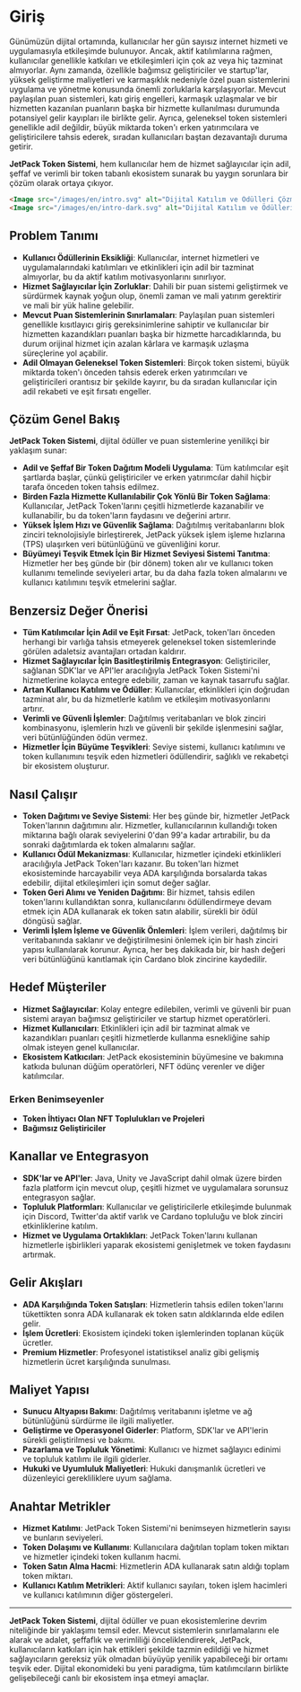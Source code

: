 
# Giriş

Günümüzün dijital ortamında, kullanıcılar her gün sayısız internet hizmeti ve uygulamasıyla etkileşimde bulunuyor. Ancak, aktif katılımlarına rağmen, kullanıcılar genellikle katkıları ve etkileşimleri için çok az veya hiç tazminat almıyorlar. Aynı zamanda, özellikle bağımsız geliştiriciler ve startup'lar, yüksek geliştirme maliyetleri ve karmaşıklık nedeniyle özel puan sistemlerini uygulama ve yönetme konusunda önemli zorluklarla karşılaşıyorlar. Mevcut paylaşılan puan sistemleri, katı giriş engelleri, karmaşık uzlaşmalar ve bir hizmetten kazanılan puanların başka bir hizmette kullanılması durumunda potansiyel gelir kayıpları ile birlikte gelir. Ayrıca, geleneksel token sistemleri genellikle adil değildir, büyük miktarda token'ı erken yatırımcılara ve geliştiricilere tahsis ederek, sıradan kullanıcıları baştan dezavantajlı duruma getirir.

**JetPack Token Sistemi**, hem kullanıcılar hem de hizmet sağlayıcılar için adil, şeffaf ve verimli bir token tabanlı ekosistem sunarak bu yaygın sorunlara bir çözüm olarak ortaya çıkıyor.

```html
<Image src="/images/en/intro.svg" alt="Dijital Katılım ve Ödülleri Çözme - JetPack Token Sistemi" width={700} height={534} className="dark:hidden"/>
<Image src="/images/en/intro-dark.svg" alt="Dijital Katılım ve Ödülleri Çözme - JetPack Token Sistemi" width={700} height={534} className="hidden dark:block"/>
```

## Problem Tanımı

- **Kullanıcı Ödüllerinin Eksikliği**: Kullanıcılar, internet hizmetleri ve uygulamalarındaki katılımları ve etkinlikleri için adil bir tazminat almıyorlar, bu da aktif katılım motivasyonlarını sınırlıyor.
- **Hizmet Sağlayıcılar İçin Zorluklar**: Dahili bir puan sistemi geliştirmek ve sürdürmek kaynak yoğun olup, önemli zaman ve mali yatırım gerektirir ve mali bir yük haline gelebilir.
- **Mevcut Puan Sistemlerinin Sınırlamaları**: Paylaşılan puan sistemleri genellikle kısıtlayıcı giriş gereksinimlerine sahiptir ve kullanıcılar bir hizmetten kazandıkları puanları başka bir hizmette harcadıklarında, bu durum orijinal hizmet için azalan kârlara ve karmaşık uzlaşma süreçlerine yol açabilir.
- **Adil Olmayan Geleneksel Token Sistemleri**: Birçok token sistemi, büyük miktarda token'ı önceden tahsis ederek erken yatırımcıları ve geliştiricileri orantısız bir şekilde kayırır, bu da sıradan kullanıcılar için adil rekabeti ve eşit fırsatı engeller.

## Çözüm Genel Bakış

**JetPack Token Sistemi**, dijital ödüller ve puan sistemlerine yenilikçi bir yaklaşım sunar:

- **Adil ve Şeffaf Bir Token Dağıtım Modeli Uygulama**: Tüm katılımcılar eşit şartlarda başlar, çünkü geliştiriciler ve erken yatırımcılar dahil hiçbir tarafa önceden token tahsis edilmez.
- **Birden Fazla Hizmette Kullanılabilir Çok Yönlü Bir Token Sağlama**: Kullanıcılar, JetPack Token'larını çeşitli hizmetlerde kazanabilir ve kullanabilir, bu da token'ların faydasını ve değerini artırır.
- **Yüksek İşlem Hızı ve Güvenlik Sağlama**: Dağıtılmış veritabanlarını blok zinciri teknolojisiyle birleştirerek, JetPack yüksek işlem işleme hızlarına (TPS) ulaşırken veri bütünlüğünü ve güvenliğini korur.
- **Büyümeyi Teşvik Etmek İçin Bir Hizmet Seviyesi Sistemi Tanıtma**: Hizmetler her beş günde bir (bir dönem) token alır ve kullanıcı token kullanımı temelinde seviyeleri artar, bu da daha fazla token almalarını ve kullanıcı katılımını teşvik etmelerini sağlar.

## Benzersiz Değer Önerisi

- **Tüm Katılımcılar İçin Adil ve Eşit Fırsat**: JetPack, token'ları önceden herhangi bir varlığa tahsis etmeyerek geleneksel token sistemlerinde görülen adaletsiz avantajları ortadan kaldırır.
- **Hizmet Sağlayıcılar İçin Basitleştirilmiş Entegrasyon**: Geliştiriciler, sağlanan SDK'lar ve API'ler aracılığıyla JetPack Token Sistemi'ni hizmetlerine kolayca entegre edebilir, zaman ve kaynak tasarrufu sağlar.
- **Artan Kullanıcı Katılımı ve Ödüller**: Kullanıcılar, etkinlikleri için doğrudan tazminat alır, bu da hizmetlerle katılım ve etkileşim motivasyonlarını artırır.
- **Verimli ve Güvenli İşlemler**: Dağıtılmış veritabanları ve blok zinciri kombinasyonu, işlemlerin hızlı ve güvenli bir şekilde işlenmesini sağlar, veri bütünlüğünden ödün vermez.
- **Hizmetler İçin Büyüme Teşvikleri**: Seviye sistemi, kullanıcı katılımını ve token kullanımını teşvik eden hizmetleri ödüllendirir, sağlıklı ve rekabetçi bir ekosistem oluşturur.

## Nasıl Çalışır

- **Token Dağıtımı ve Seviye Sistemi**: Her beş günde bir, hizmetler JetPack Token'larının dağıtımını alır. Hizmetler, kullanıcılarının kullandığı token miktarına bağlı olarak seviyelerini 0'dan 99'a kadar artırabilir, bu da sonraki dağıtımlarda ek token almalarını sağlar.
- **Kullanıcı Ödül Mekanizması**: Kullanıcılar, hizmetler içindeki etkinlikleri aracılığıyla JetPack Token'ları kazanır. Bu token'ları hizmet ekosisteminde harcayabilir veya ADA karşılığında borsalarda takas edebilir, dijital etkileşimleri için somut değer sağlar.
- **Token Geri Alımı ve Yeniden Dağıtımı**: Bir hizmet, tahsis edilen token'larını kullandıktan sonra, kullanıcılarını ödüllendirmeye devam etmek için ADA kullanarak ek token satın alabilir, sürekli bir ödül döngüsü sağlar.
- **Verimli İşlem İşleme ve Güvenlik Önlemleri**: İşlem verileri, dağıtılmış bir veritabanında saklanır ve değiştirilmesini önlemek için bir hash zinciri yapısı kullanılarak korunur. Ayrıca, her beş dakikada bir, bir hash değeri veri bütünlüğünü kanıtlamak için Cardano blok zincirine kaydedilir.

## Hedef Müşteriler

- **Hizmet Sağlayıcılar**: Kolay entegre edilebilen, verimli ve güvenli bir puan sistemi arayan bağımsız geliştiriciler ve startup hizmet operatörleri.
- **Hizmet Kullanıcıları**: Etkinlikleri için adil bir tazminat almak ve kazandıkları puanları çeşitli hizmetlerde kullanma esnekliğine sahip olmak isteyen genel kullanıcılar.
- **Ekosistem Katkıcıları**: JetPack ekosisteminin büyümesine ve bakımına katkıda bulunan düğüm operatörleri, NFT ödünç verenler ve diğer katılımcılar.

### Erken Benimseyenler

- **Token İhtiyacı Olan NFT Toplulukları ve Projeleri**
- **Bağımsız Geliştiriciler**

## Kanallar ve Entegrasyon

- **SDK'lar ve API'ler**: Java, Unity ve JavaScript dahil olmak üzere birden fazla platform için mevcut olup, çeşitli hizmet ve uygulamalara sorunsuz entegrasyon sağlar.
- **Topluluk Platformları**: Kullanıcılar ve geliştiricilerle etkileşimde bulunmak için Discord, Twitter'da aktif varlık ve Cardano topluluğu ve blok zinciri etkinliklerine katılım.
- **Hizmet ve Uygulama Ortaklıkları**: JetPack Token'larını kullanan hizmetlerle işbirlikleri yaparak ekosistemi genişletmek ve token faydasını artırmak.

## Gelir Akışları

- **ADA Karşılığında Token Satışları**: Hizmetlerin tahsis edilen token'larını tükettikten sonra ADA kullanarak ek token satın aldıklarında elde edilen gelir.
- **İşlem Ücretleri**: Ekosistem içindeki token işlemlerinden toplanan küçük ücretler.
- **Premium Hizmetler**: Profesyonel istatistiksel analiz gibi gelişmiş hizmetlerin ücret karşılığında sunulması.

## Maliyet Yapısı

- **Sunucu Altyapısı Bakımı**: Dağıtılmış veritabanını işletme ve ağ bütünlüğünü sürdürme ile ilgili maliyetler.
- **Geliştirme ve Operasyonel Giderler**: Platform, SDK'lar ve API'lerin sürekli geliştirilmesi ve bakımı.
- **Pazarlama ve Topluluk Yönetimi**: Kullanıcı ve hizmet sağlayıcı edinimi ve topluluk katılımı ile ilgili giderler.
- **Hukuki ve Uyumluluk Maliyetleri**: Hukuki danışmanlık ücretleri ve düzenleyici gerekliliklere uyum sağlama.

## Anahtar Metrikler

- **Hizmet Katılımı**: JetPack Token Sistemi'ni benimseyen hizmetlerin sayısı ve bunların seviyeleri.
- **Token Dolaşımı ve Kullanımı**: Kullanıcılara dağıtılan toplam token miktarı ve hizmetler içindeki token kullanım hacmi.
- **Token Satın Alma Hacmi**: Hizmetlerin ADA kullanarak satın aldığı toplam token miktarı.
- **Kullanıcı Katılım Metrikleri**: Aktif kullanıcı sayıları, token işlem hacimleri ve kullanıcı katılımının diğer göstergeleri.

---

**JetPack Token Sistemi**, dijital ödüller ve puan ekosistemlerine devrim niteliğinde bir yaklaşımı temsil eder. Mevcut sistemlerin sınırlamalarını ele alarak ve adalet, şeffaflık ve verimliliği önceliklendirerek, JetPack, kullanıcıların katkıları için hak ettikleri şekilde tazmin edildiği ve hizmet sağlayıcıların gereksiz yük olmadan büyüyüp yenilik yapabileceği bir ortamı teşvik eder. Dijital ekonomideki bu yeni paradigma, tüm katılımcıların birlikte gelişebileceği canlı bir ekosistem inşa etmeyi amaçlar.
